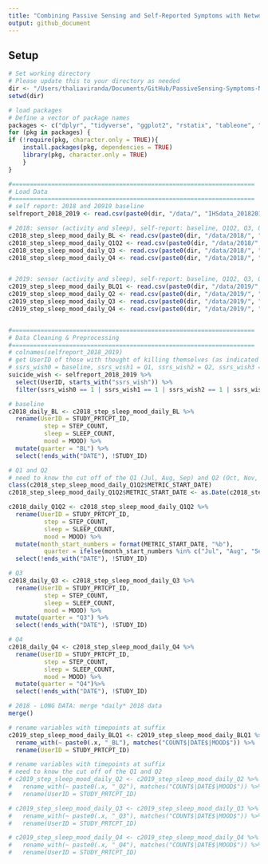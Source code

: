 ```yaml
---
title: "Combining Passive Sensing and Self-Reported Symptoms with Network Analysis to Predict Suicidal Ideation in Medical Residents"
output: github_document
---
```

## Setup
```r
# Set working directory
# Please update this to your directory as needed
dir <- "/Users/thaliaviranda/Documents/GitHub/PassiveSensing-Symptoms-NetworkAnalysis"
setwd(dir)

# load packages
# Define a vector of package names
packages <- c("dplyr", "tidyverse", "ggplot2", "rstatix", "tableone", "lsr")  
for (pkg in packages) {
if (!require(pkg, character.only = TRUE)){
    install.packages(pkg, dependencies = TRUE)
    library(pkg, character.only = TRUE)
    }
}

#====================================================================
# Load Data
#====================================================================
# self report: 2018 and 20919 baseline 
selfreport_2018_2019 <- read.csv(paste0(dir, "/data/", "IHSdata_20182019_03062024.csv"), header = TRUE)

# 2018: sensor (activity and sleep), self-report: baseline, Q1Q2, Q3, Q4
c2018_step_sleep_mood_daily_BL <- read.csv(paste0(dir, "/data/2018/", "US_step_sleep_mood_daily_2018cohort_BL.csv"), header = TRUE)
c2018_step_sleep_mood_daily_Q1Q2 <- read.csv(paste0(dir, "/data/2018/", "US_step_sleep_mood_daily_2018cohort_Q1Q2.csv"), header = TRUE)
c2018_step_sleep_mood_daily_Q3 <- read.csv(paste0(dir, "/data/2018/", "US_step_sleep_mood_daily_2018cohort_Q3.csv"), header = TRUE)
c2018_step_sleep_mood_daily_Q4 <- read.csv(paste0(dir, "/data/2018/", "US_step_sleep_mood_daily_2018cohort_Q4.csv"), header = TRUE)


# 2019: sensor (activity and sleep), self-report: baseline, Q1Q2, Q3, Q4
c2019_step_sleep_mood_daily_BLQ1 <- read.csv(paste0(dir, "/data/2019/", "Step_sleep_mood_daily_2019_BLQ1.csv"), header = TRUE)
c2019_step_sleep_mood_daily_Q2 <- read.csv(paste0(dir, "/data/2019/", "Step_sleep_mood_daily_2019_Q2.csv"), header = TRUE)
c2019_step_sleep_mood_daily_Q3 <- read.csv(paste0(dir, "/data/2019/", "Step_sleep_mood_daily_2019_Q3.csv"), header = TRUE)
c2019_step_sleep_mood_daily_Q4 <- read.csv(paste0(dir, "/data/2019/", "Step_sleep_mood_daily_2019_Q4.csv"), header = TRUE)


#====================================================================
# Data Cleaning & Preprocessing
#====================================================================
# colnames(selfreport_2018_2019)
# get UserID of those with thought of killing themselves (as indicated by ssrs_wish = 1 (Yes); 2 (No)) at ANY quarter
# ssrs_wish0 = baseline, ssrs_wish1 = Q1, ssrs_wish2 = Q2, ssrs_wish3 = Q3, ssrs_wish4 = Q4
suicide_wish <- selfreport_2018_2019 %>%
  select(UserID, starts_with("ssrs_wish")) %>%
  filter(ssrs_wish0 == 1 | ssrs_wish1 == 1 | ssrs_wish2 == 1 | ssrs_wish3 == 1 | ssrs_wish4 == 1)

# baseline
c2018_daily_BL <- c2018_step_sleep_mood_daily_BL %>%
  rename(UserID = STUDY_PRTCPT_ID, 
          step = STEP_COUNT, 
          sleep = SLEEP_COUNT,
          mood = MOOD) %>% 
  mutate(quarter = "BL") %>%
  select(!ends_with("DATE"), !STUDY_ID)

# Q1 and Q2
# need to know the cut off of the Q1 (Jul, Aug, Sep) and Q2 (Oct, Nov, Dec)
class(c2018_step_sleep_mood_daily_Q1Q2$METRIC_START_DATE)
c2018_step_sleep_mood_daily_Q1Q2$METRIC_START_DATE <- as.Date(c2018_step_sleep_mood_daily_Q1Q2$METRIC_START_DATE, format = "%d-%b-%y")

c2018_daily_Q1Q2 <- c2018_step_sleep_mood_daily_Q1Q2 %>%
  rename(UserID = STUDY_PRTCPT_ID, 
          step = STEP_COUNT, 
          sleep = SLEEP_COUNT,
          mood = MOOD) %>% 
  mutate(month_start_numbers = format(METRIC_START_DATE, "%b"), 
          quarter = ifelse(month_start_numbers %in% c("Jul", "Aug", "Sep"), "Q1", "Q2")) %>%
  select(!ends_with("DATE"), !STUDY_ID)

# Q3
c2018_daily_Q3 <- c2018_step_sleep_mood_daily_Q3 %>%
  rename(UserID = STUDY_PRTCPT_ID, 
          step = STEP_COUNT, 
          sleep = SLEEP_COUNT,
          mood = MOOD) %>% 
  mutate(quarter = "Q3") %>%
  select(!ends_with("DATE"), !STUDY_ID)

# Q4
c2018_daily_Q4 <- c2018_step_sleep_mood_daily_Q4 %>%
  rename(UserID = STUDY_PRTCPT_ID, 
          step = STEP_COUNT, 
          sleep = SLEEP_COUNT,
          mood = MOOD) %>% 
  mutate(quarter = "Q4")%>%
  select(!ends_with("DATE"), !STUDY_ID)

# 2018 - LONG DATA: merge *daily* 2018 data
merge()

# rename variables with timepoints at suffix
c2019_step_sleep_mood_daily_BLQ1 <- c2019_step_sleep_mood_daily_BLQ1 %>%
  rename_with(~ paste0(.x, "_BL"), matches("COUNT$|DATE$|MOOD$")) %>% 
  rename(UserID = STUDY_PRTCPT_ID)

# rename variables with timepoints at suffix
# need to know the cut off of the Q1 and Q2
# c2019_step_sleep_mood_daily_Q2 <- c2019_step_sleep_mood_daily_Q2 %>%
#   rename_with(~ paste0(.x, "_Q2"), matches("COUNT$|DATE$|MOOD$")) %>% 
#   rename(UserID = STUDY_PRTCPT_ID)

# c2019_step_sleep_mood_daily_Q3 <- c2019_step_sleep_mood_daily_Q3 %>%
#   rename_with(~ paste0(.x, "_Q3"), matches("COUNT$|DATE$|MOOD$")) %>% 
#   rename(UserID = STUDY_PRTCPT_ID)

# c2019_step_sleep_mood_daily_Q4 <- c2019_step_sleep_mood_daily_Q4 %>%
#   rename_with(~ paste0(.x, "_Q4"), matches("COUNT$|DATE$|MOOD$")) %>% 
#   rename(UserID = STUDY_PRTCPT_ID)

```

